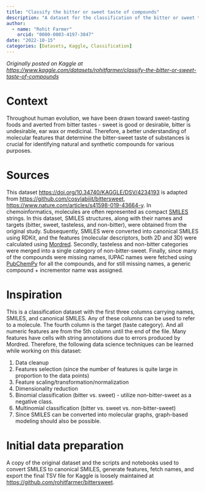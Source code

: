 ```yaml
---
title: "Classify the bitter or sweet taste of compounds"
description: "A dataset for the classification of the bitter or sweet taste of compounds."
author: 
  - name: "Rohit Farmer"
    orcid: "0000-0003-4197-3047"
date: "2022-10-15"
categories: [Datasets, Kaggle, Classification]
---
```


*Originally posted on Kaggle at <https://www.kaggle.com/datasets/rohitfarmer/classify-the-bitter-or-sweet-taste-of-compounds>*

# Context

Throughout human evolution, we have been drawn toward sweet-tasting foods and averted from bitter tastes - sweet is good or desirable, bitter is undesirable, ear wax or medicinal. Therefore, a better understanding of molecular features that determine the bitter-sweet taste of substances is crucial for identifying natural and synthetic compounds for various purposes.

# Sources

This dataset <https://doi.org/10.34740/KAGGLE/DSV/4234193> is adapted from <https://github.com/cosylabiiit/bittersweet>, <https://www.nature.com/articles/s41598-019-43664-y>. In chemoinformatics, molecules are often represented as compact [SMILES](https://en.wikipedia.org/wiki/Simplified_molecular-input_line-entry_system) strings. In this dataset, SMILES structures, along with their names and targets (bitter, sweet, tasteless, and non-bitter), were obtained from the original study. Subsequently, SMILES were converted into canonical SMILES using RDKit, and the features (molecular descriptors, both 2D and 3D) were calculated using [Mordred](https://github.com/mordred-descriptor/mordred). Secondly, tasteless and non-bitter categories were merged into a single category of non-bitter-sweet. Finally, since many of the compounds were missing names, IUPAC names were fetched using [PubChemPy](https://pubchempy.readthedocs.io/en/latest/) for all the compounds, and for still missing names, a generic compound + incrementor name was assigned.

# Inspiration

This is a classification dataset with the first three columns carrying names, SMILES, and canonical SMILES. Any of these columns can be used to refer to a molecule. The fourth column is the target (taste category). And all numeric features are from the 5th column until the end of the file. Many features have cells with string annotations due to errors produced by Mordred. Therefore, the following data science techniques can be learned while working on this dataset:

1.  Data cleanup
2.  Features selection (since the number of features is quite large in proportion to the data points)
3.  Feature scaling/transformation/normalization
4.  Dimensionality reduction
5.  Binomial classification (bitter vs. sweet) - utilize non-bitter-sweet as a negative class.
6.  Multinomial classification (bitter vs. sweet vs. non-bitter-sweet)
7.  Since SMILES can be converted into molecular graphs, graph-based modeling should also be possible.

# Initial data preparation

A copy of the original dataset and the scripts and notebooks used to convert SMILES to canonical SMILES, generate features, fetch names, and export the final TSV file for Kaggle is loosely maintained at <https://github.com/rohitfarmer/bittersweet>.
